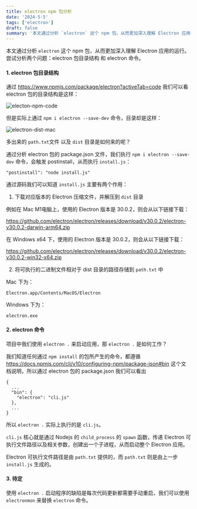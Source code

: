 ```yaml
---
title: electron npm 包分析
date: '2024-5-5'
tags: ['electron']
draft: false
summary: '本文通过分析 `electron` 这个 npm 包，从而更加深入理解 Electron 应用的运行'
---
```


本文通过分析 `electron` 这个 npm 包，从而更加深入理解 Electron 应用的运行。尝试分析两个问题：electron 包目录结构 和 electron 命令。

#### 1. electron 包目录结构

通过 https://www.npmjs.com/package/electron?activeTab=code 我们可以看 electron 包的目录结构是这样：

![electon-npm-code](/static/images/electron/electon-npm-code.png)

但是实际上通过 `npm i electron --save-dev` 命令，目录却是这样：

![electron-dist-mac](/static/images/electron/electron-dist-mac.png)

多出来的 `path.txt`文件 以及 `dist` 目录是如何来的呢？

通过分析 electron 包的 package.json 文件，我们执行 `npm i electron --save-dev` 命令，会触发 postinstall，从而执行 `install.js`：

```
"postinstall": "node install.js"
```

通过源码我们可以知道 `install.js` 主要有两个作用：

1. 下载对应版本的 Electron 压缩文件，并解压到 `dist` 目录

例如在 Mac M1电脑上，使用的 Electron 版本是 30.0.2，则会从以下链接下载：

https://github.com/electron/electron/releases/download/v30.0.2/electron-v30.0.2-darwin-arm64.zip

在 Windows x64 下，使用的 Electron 版本是 30.0.2，则会从以下链接下载：

https://github.com/electron/electron/releases/download/v30.0.2/electron-v30.0.2-win32-x64.zip

2. 将可执行的二进制文件相对于 dist 目录的路径存储到 `path.txt` 中

Mac 下为：

```
Electron.app/Contents/MacOS/Electron
```

Windows 下为：

```
electron.exe
```

#### 2. electron 命令

项目中我们使用 `electron .` 来启动应用，那  `electron .` 是如何工作？

我们知道任何通过 `npm install` 的包所产生的命令，都遵循 https://docs.npmjs.com/cli/v10/configuring-npm/package-json#bin 这个文档说明，所以通过 electron 包的 package.json 我们可以看出

```
{
  ...
  "bin": {
    "electron": "cli.js"
  },
  ...
}
```

所以 `electron .` 实际上执行的是 `cli.js`。

`cli.js` 核心就是通过 Nodejs 的 `child_process` 的 `spawn` 函数，传递 Electron 可执行文件路径以及相关参数，创建出一个子进程，从而启动整个 Electron 应用。

Electron 可执行文件路径是由 `path.txt` 提供的，而 `path.txt` 则是由上一步 `install.js` 生成的。

#### 3. 待定

使用 `electron .` 启动程序的缺陷是每次代码更新都需要手动重启，我们可以使用 `electronmon` 来替换 `electron` 命令。